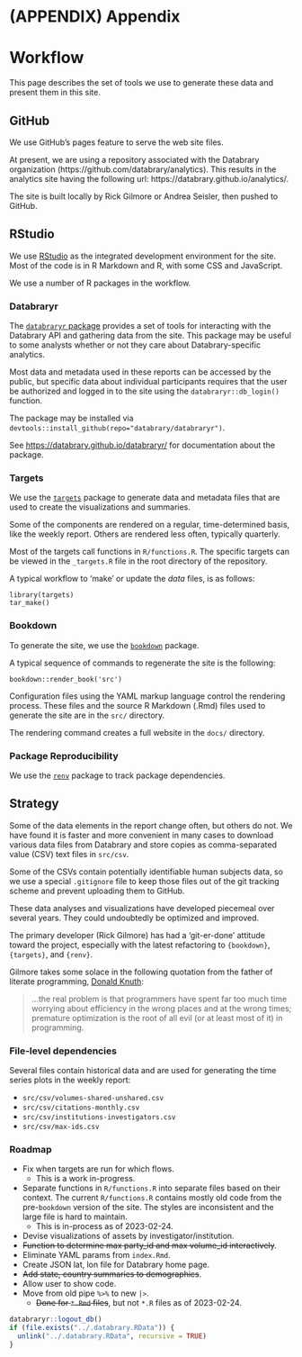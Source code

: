 # (APPENDIX) Appendix {-}

# Workflow {-}

This page describes the set of tools we use to generate these data and present them in this site.

## GitHub {-}

We use GitHub's pages feature to serve the web site files.

At present, we are using a repository associated with the Databrary organization (https://github.com/databrary/analytics).
This results in the analytics site having the following url: https://databrary.github.io/analytics/.

The site is built locally by Rick Gilmore or Andrea Seisler, then pushed to GitHub.

## RStudio {-}

We use [RStudio](https://posit.co/products/open-source/rstudio/) as the integrated development environment for the site.
Most of the code is in R Markdown and R, with some CSS and JavaScript.

We use a number of R packages in the workflow.

### Databraryr {-}

The [`databraryr` package](https://github.com/databrary/databraryr/) provides a set of tools for interacting with the Databrary API and gathering data from the site.
This package may be useful to some analysts whether or not they care about Databrary-specific analytics.

Most data and metadata used in these reports can be accessed by the public, but specific data about individual participants requires that the user be authorized and logged in to the site using the `databraryr::db_login()` function.

The package may be installed via `devtools::install_github(repo="databrary/databraryr")`.

See <https://databrary.github.io/databraryr/> for documentation about the package.

### Targets {-}

We use the [`targets`](https://books.ropensci.org/targets/) package to generate data and metadata files that are used to create the visualizations and summaries.

Some of the components are rendered on a regular, time-determined basis, like the weekly report. Others are rendered less often, typically quarterly.

Most of the targets call functions in `R/functions.R`. The specific targets can be viewed in the `_targets.R` file in the root directory of the repository.

A typical workflow to 'make' or update the *data* files, is as follows:

```
library(targets)
tar_make()
```

### Bookdown {-}

To generate the site, we use the [`bookdown`](https://bookdown.org/yihui/bookdown/) package.

A typical sequence of commands to regenerate the site is the following:

```
bookdown::render_book('src')
```

Configuration files using the YAML markup language control the rendering process. 
These files and the source R Markdown (.Rmd) files used to generate the site are in the `src/` directory.

The rendering command creates a full website in the `docs/` directory.

### Package Reproducibility {-}

We use the [`renv`](https://rstudio.github.io/renv/articles/renv.html) package to track package dependencies.

## Strategy {-}

Some of the data elements in the report change often, but others do not.
We have found it is faster and more convenient in many cases to download various data files from Databrary and store copies as comma-separated value (CSV) text files in `src/csv`.

Some of the CSVs contain potentially identifiable human subjects data, so we use a special `.gitignore` file to keep those files out of the git tracking scheme and prevent uploading them to GitHub.

These data analyses and visualizations have developed piecemeal over several years.
They could undoubtedly be optimized and improved.

The primary developer (Rick Gilmore) has had a 'git-er-done' attitude toward the project, especially with the latest refactoring to `{bookdown}`, `{targets}`, and `{renv}`. 

Gilmore takes some solace in the following quotation from the father of literate programming, [Donald Knuth](https://en.wikiquote.org/wiki/Donald_Knuth):

>...the real problem is that programmers have spent far too much time worrying about efficiency in the wrong places and at the wrong times; premature optimization is the root of all evil (or at least most of it) in programming.

### File-level dependencies

Several files contain historical data and are used for generating the time series plots in the weekly report:

- `src/csv/volumes-shared-unshared.csv`
- `src/csv/citations-monthly.csv`
- `src/csv/institutions-investigators.csv`
- `src/csv/max-ids.csv`

### Roadmap {-}

- Fix when targets are run for which flows.
    - This is a work in-progress.
- Separate functions in `R/functions.R` into separate files based on their context. The current `R/functions.R` contains mostly old code from the pre-`bookdown` version of the site. The styles are inconsistent and the large file is hard to maintain.
    - This is in-process as of 2023-02-24.
- Devise visualizations of assets by investigator/institution.
- ~~Function to determine max party_id and max volume_id interactively~~.
- Eliminate YAML params from `index.Rmd`.
- Create JSON lat, lon file for Databrary home page.
- ~~Add state, country summaries to demographics~~.
- Allow user to show code.
- Move from old pipe `%>%` to new `|>`. 
    - ~~Done for `*.Rmd` files~~, but not `*.R` files as of 2023-02-24.

```r
databraryr::logout_db()
if (file.exists("../.databrary.RData")) {
  unlink("../.databrary.RData", recursive = TRUE)
}
```
